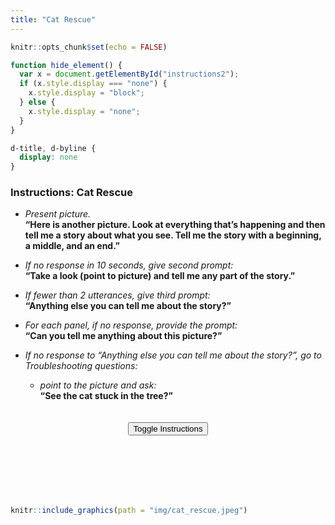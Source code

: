 ```yaml
---
title: "Cat Rescue"
---
```


```r
knitr::opts_chunk$set(echo = FALSE)
```

```js
function hide_element() {
  var x = document.getElementById("instructions2");
  if (x.style.display === "none") {
    x.style.display = "block";
  } else {
    x.style.display = "none";
  }
}
```

```css
d-title, d-byline {
  display: none
}
```

<div style="margin-top:20px; margin-bottom: 0px;" id="instructions2">

### Instructions: Cat Rescue 

- *Present picture.*\
**"Here is another picture. Look at everything that’s happening and then tell me a
story about what you see. Tell me the story with a beginning, a middle, and an end."**

- *If no response in 10 seconds, give second prompt:*\
**"Take a look (point to picture) and tell me any part of the story." **

- *If fewer than 2 utterances, give third prompt:*\
**"Anything else you can tell me about the story?"**

- *For each panel, if no response, provide the prompt:*\
**"Can you tell me anything about this picture?"**

- *If no response to "Anything else you can tell me about the story?", go to Troubleshooting questions:*\
  - *point to the picture and ask:*\
**"See the cat stuck in the tree?"**
</div>
<center>
<button onclick="hide_element()" style="margin-top:20px;">Toggle Instructions</button>
</center>

<br><br><br><br><br>

```r
knitr::include_graphics(path = "img/cat_rescue.jpeg")
```

<br><br><br><br><br><br><br><br><br><br>

